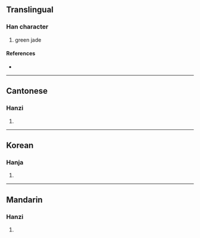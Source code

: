 {{character info}}
==Translingual==

===Han character===
{{Han char|rn=96|rad=玉|as=03|sn=7|four=12100|canj=MGLLL|ids=⿰𤣩川}}

# green jade

====References====
* {{Han ref|kx=0727.190|dkj=20844|dj=1139.150|hdz=21102.080|uh=7394|ud=29588|bh=CB6B|bd=52075}}

----

==Cantonese==

===Hanzi===
{{yue-hanzi|jyut=cyun3|y=chyun3}}

# {{rfdef|yue|sort=玉03}}

----

==Korean==

===Hanja===
{{ko-hanja|hangeul=천|eumhun=|rv=cheon|mr=ch'ŏn|y=chen}}

# {{rfdef|ko|sort=玉03}}

----

==Mandarin==

===Hanzi===
{{cmn-hanzi|pin=[[quàn]] ([[quan4]])|wg=ch'üan<sup>4</sup>}}

# {{rfdef|cmn|sort=玉03}}